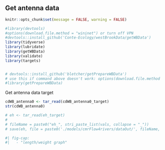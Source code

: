 ## Get antenna data

```r
knitr::opts_chunk$set(message = FALSE, warning = FALSE)
```

```r
#library(devtools)
#options(download.file.method = "wininet") or turn off VPN
#devtools::install_github('Conte-Ecology/westBrookData/getWBData')
library(tidyverse)
library(lubridate)
library(getWBData)
library(validate)
library(targets)


# devtools::install_github('bletcher/getPrepareWBData')
# use this if command above doesn't work: options(download.file.method = "wininet")
#library(getPrepareWBData)
```

Get antenna data target

```r

cdWB_antenna0 <- tar_read(cdWB_antenna0_target)
str(cdWB_antenna0)

```

```r
# eh <- tar_read(eh_target)
# 
# fileName = paste0("eh_", stri_paste_list(vals, collapse = "_"))
# save(eh, file = paste0('./models/cmrFlow4rivers/dataOut/', fileName, '.RData'))
```

```r
#| fig-cap: 
#|   - "length/weight graph"




```

```r

```
